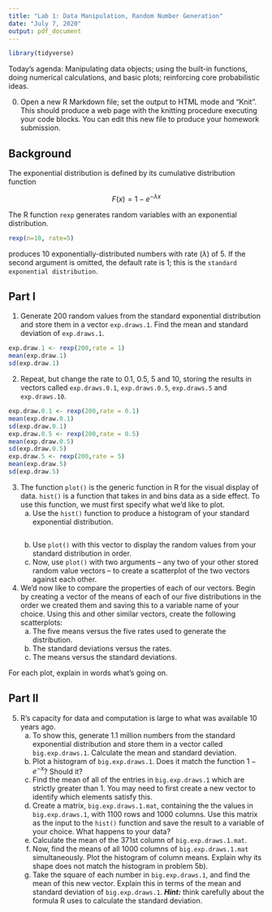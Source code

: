 ```yaml
---
title: "Lab 1: Data Manipulation, Random Number Generation"
date: "July 7, 2020"
output: pdf_document
---
```

```r
library(tidyverse)
```

Today's agenda: Manipulating data objects; using the built-in functions,
  doing numerical calculations, and basic plots; reinforcing core probabilistic ideas.

0. Open a new R Markdown file; set the output to HTML mode and "Knit". This should produce a web page with the knitting procedure executing your code blocks. You can edit this new file to produce your homework submission.

Background
----------

The exponential distribution is defined by its cumulative distribution function

$$F(x) = 1-e^{-\lambda x}$$

The R function `rexp` generates random variables with an exponential
distribution.

```r
rexp(n=10, rate=5)
```

produces 10 exponentially-distributed numbers with rate ($\lambda$) of 5.  If the second argument is omitted, the default rate is 1; this is the `standard exponential distribution`.

Part I
----------

1. Generate 200 random values from the standard exponential distribution and store them in a vector `exp.draws.1`.  Find the mean and standard deviation of `exp.draws.1`.
```r
exp.draw.1 <- rexp(200,rate = 1)
mean(exp.draw.1)
sd(exp.draw.1)
```


2. Repeat, but change the rate to 0.1, 0.5, 5 and 10, storing the results in vectors called  `exp.draws.0.1`,  `exp.draws.0.5`,  `exp.draws.5` and  `exp.draws.10`. 
```r
exp.draw.0.1 <- rexp(200,rate = 0.1)
mean(exp.draw.0.1)
sd(exp.draw.0.1)
exp.draw.0.5 <- rexp(200,rate = 0.5)
mean(exp.draw.0.5)
sd(exp.draw.0.5)
exp.draw.5 <- rexp(200,rate = 5)
mean(exp.draw.5)
sd(exp.draw.5)
```


3. The function `plot()` is the generic function in R for the visual display of data. `hist()` is a function that takes in and bins data as a side effect. To use this function, we must first specify what we'd like to plot.
    a. Use the `hist()` function to produce a histogram of your standard exponential distribution. 
```r

```
    
    b. Use `plot()` with this vector to display the random values from your standard distribution in order.
    c. Now, use `plot()` with two arguments -- any two of your other stored random value vectors -- to create a scatterplot of the two vectors against each other.

4. We'd now like to compare the properties of each of our vectors. Begin by creating a vector of the means of each of our five distributions in the order we created them and saving this to a variable name of your choice. Using this and other similar vectors, create the following scatterplots:
    a. The five means versus the five rates used to generate the distribution.
    b. The standard deviations versus the rates.
    c. The means versus the standard deviations.

For each plot, explain in words what's going on.

Part II
-------

5. R's capacity for data and computation is large to what was available 10 years ago. 
    a. To show this, generate 1.1 million numbers from the standard exponential distribution and store them in a vector called `big.exp.draws.1`. Calculate the mean and standard deviation.
    b. Plot a histogram of `big.exp.draws.1`.  Does it match the function $1-e^{-x}$?  Should it? 
    c. Find the mean of all of the entries in `big.exp.draws.1` which are strictly greater than 1. You may need to first create a new vector to identify which elements satisfy this.
    d. Create a matrix, `big.exp.draws.1.mat`, containing the the values in 
`big.exp.draws.1`, with 1100 rows and 1000 columns. Use this matrix as the input to the `hist()` function and save the result to a variable of your choice. What happens to your data?
    e. Calculate the mean of the 371st column of `big.exp.draws.1.mat`.
    f. Now, find the means of all 1000 columns of `big.exp.draws.1.mat` simultaneously. Plot the histogram of column means.  Explain why its shape does not match the histogram in problem 5b).
    g. Take the square of each number in `big.exp.draws.1`, and find the mean of this new vector.  Explain this in terms of the mean and standard deviation of `big.exp.draws.1`. ***Hint:*** think carefully about the formula R uses to calculate the standard deviation.






